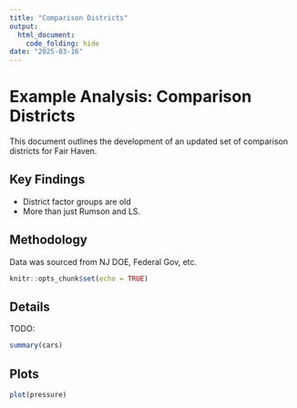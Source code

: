 ```yaml
---
title: "Comparison Districts"
output:
  html_document:
    code_folding: hide
date: "2025-03-16"
---
```


# Example Analysis: Comparison Districts

This document outlines the development of an updated set of comparison districts for Fair Haven.

## Key Findings

-   District factor groups are old
-   More than just Rumson and LS.

## Methodology

Data was sourced from NJ DOE, Federal Gov, etc.

```r
knitr::opts_chunk$set(echo = TRUE)
```

## Details

TODO: 

```r
summary(cars)
```

## Plots

```r
plot(pressure)
```
